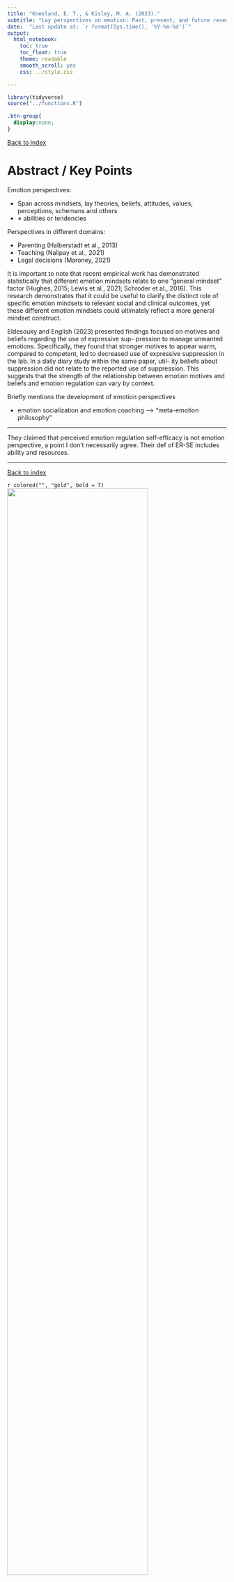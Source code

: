 ```yaml
---
title: "Kneeland, E. T., & Kisley, M. A. (2023)."
subtitle: "Lay perspectives on emotion: Past, present, and future research directions. Motivation and Emotion. https://doi.org/10.1007/s11031-023-10015-4"
date:  "Last update at: `r format(Sys.time(), '%Y-%m-%d')`"
output: 
  html_notebook:
    toc: true
    toc_float: true
    theme: readable
    smooth_scroll: yes
    css: ../style.css

---
```


```r
library(tidyverse)
source("../functions.R")
```

```css
.btn-group{
  display:none;
}
```

[Back to index](../index.nb.html)

# Abstract / Key Points

Emotion perspectives: 

  - Span across mindsets, lay theories, beliefs, attitudes, values, perceptions, schemans and others
  - ≠ abilities or tendencies 
  
Perspectives in different domains: 

  - Parenting (Halberstadt et al., 2013)
  - Teaching (Nalipay et al., 2021)
  - Legal decisions (Maroney, 2021)

It is important to note that recent empirical work has demonstrated statistically that different emotion mindsets relate to one “general mindset” factor (Hughes, 2015; Lewis et al., 2021; Schroder et al., 2016). This research demonstrates that it could be useful to clarify the distinct role of specific emotion mindsets to relevant social and clinical outcomes, yet these different emotion mindsets could ultimately reflect a more general mindset construct.

Eldesouky and English (2023) presented findings focused on motives and beliefs regarding the use of expressive sup- pression to manage unwanted emotions. Specifically, they found that stronger motives to appear warm, compared to competent, led to decreased use of expressive suppression in the lab. In a daily diary study within the same paper, util- ity beliefs about suppression did not relate to the reported use of suppression. This suggests that the strength of the relationship between emotion motives and beliefs and emotion regulation can vary by context. 

Briefly mentions the development of emotion perspectives 

  - emotion socialization and emotion coaching ---> "meta-emotion philosophy" 


<hr>

They claimed that perceived emotion regulation self-efficacy is not emotion perspective, a point I don't necessarily agree. Their def of ER-SE includes ability and resources. 

-----
[Back to index](../index.nb.html)


`r colored("", "gold", bold = T)`
<img src="" width=80%>















  

